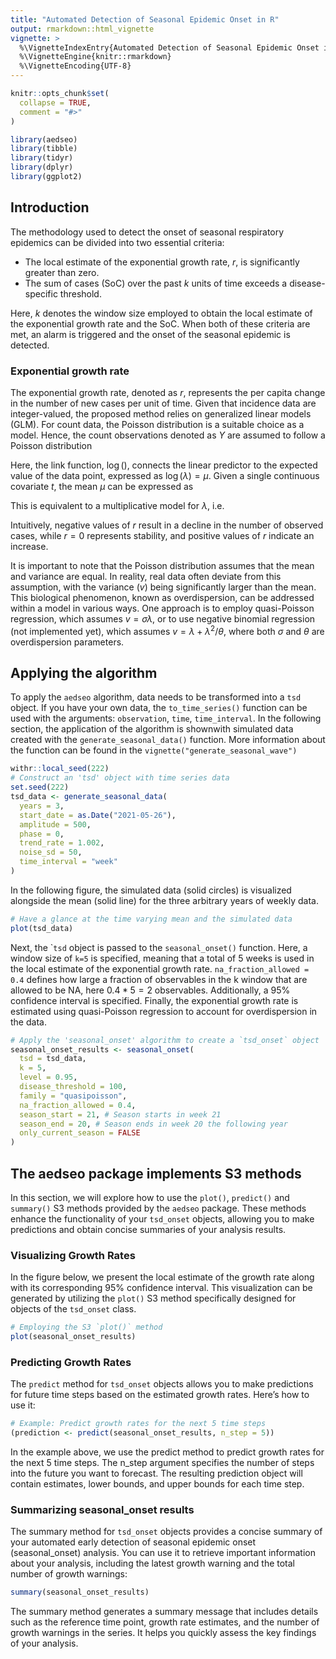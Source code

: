 ```yaml
---
title: "Automated Detection of Seasonal Epidemic Onset in R"
output: rmarkdown::html_vignette
vignette: >
  %\VignetteIndexEntry{Automated Detection of Seasonal Epidemic Onset in R}
  %\VignetteEngine{knitr::rmarkdown}
  %\VignetteEncoding{UTF-8}
---
```


```r
knitr::opts_chunk$set(
  collapse = TRUE,
  comment = "#>"
)
```

```r
library(aedseo)
library(tibble)
library(tidyr)
library(dplyr)
library(ggplot2)
```

## Introduction

The methodology used to detect the onset of seasonal respiratory epidemics can be divided into two essential criteria:

- The local estimate of the exponential growth rate, $r$, is significantly greater than zero.
- The sum of cases (SoC) over the past $k$ units of time exceeds a disease-specific threshold.

Here, $k$ denotes the window size employed to obtain the local estimate of the exponential growth rate and the SoC. When both of these criteria are met, an alarm is triggered and the onset of the seasonal epidemic is detected.

### Exponential growth rate

The exponential growth rate, denoted as $r$, represents the per capita change in the number of new cases per unit of time. Given that incidence data are integer-valued, the proposed method relies on generalized linear models (GLM). For count data, the Poisson distribution is a suitable choice as a model. Hence, the count observations denoted as $Y$ are assumed to follow a Poisson distribution

\begin{equation}
 Y \sim \mathrm{Pois}(\lambda)
\end{equation}

Here, the link function, $\log()$, connects the linear predictor to the expected value of the data point, expressed as $\log(\lambda)=\mu$. Given a single continuous covariate $t$, the mean $\mu$ can be expressed as

\begin{equation}
  \mu = \alpha + r t
\end{equation}

This is equivalent to a multiplicative model for $\lambda$, i.e.

\begin{equation}
  \lambda = \exp(\alpha + r t) = \exp(\alpha) \exp(r t)
\end{equation}

Intuitively, negative values of $r$ result in a decline in the number of observed cases, while $r=0$ represents stability, and positive values of $r$ indicate an increase.

It is important to note that the Poisson distribution assumes that the mean and variance are equal. In reality, real data often deviate from this assumption, with the variance ($v$) being significantly larger than the mean. This biological phenomenon, known as overdispersion, can be addressed within a model in various ways. One approach is to employ quasi-Poisson regression, which assumes $v=\sigma\lambda$, or to use negative binomial regression (not implemented yet), which assumes $v=\lambda+\lambda^2/\theta$, where both $\sigma$ and $\theta$ are overdispersion parameters.

## Applying the algorithm

To apply the `aedseo` algorithm, data needs to be transformed into a `tsd` object.
If you have your own data, the `to_time_series()` function can be used with the arguments: `observation`, `time`, `time_interval`.
In the following section, the application of the algorithm is shownwith simulated data created with the `generate_seasonal_data()` function.
More information about the function can be found in the `vignette("generate_seasonal_wave")`

```r
withr::local_seed(222)
# Construct an 'tsd' object with time series data
set.seed(222)
tsd_data <- generate_seasonal_data(
  years = 3,
  start_date = as.Date("2021-05-26"),
  amplitude = 500,
  phase = 0,
  trend_rate = 1.002,
  noise_sd = 50,
  time_interval = "week"
)
```

In the following figure, the simulated data (solid circles) is visualized alongside the mean (solid line) for the three arbitrary years of weekly data.

```r
# Have a glance at the time varying mean and the simulated data
plot(tsd_data)
```

Next, the ``tsd` object is passed to the `seasonal_onset()` function. Here, a window size of `k=5` is specified, meaning that a total of 5 weeks is used in the local estimate of the exponential growth rate. `na_fraction_allowed = 0.4` defines how large a fraction of observables in the k window that are allowed to be NA, here $0.4*5 = 2$ observables. Additionally, a 95\% confidence interval is specified. Finally, the exponential growth rate is estimated using quasi-Poisson regression to account for overdispersion in the data.

```r
# Apply the 'seasonal_onset' algorithm to create a `tsd_onset` object
seasonal_onset_results <- seasonal_onset(
  tsd = tsd_data,
  k = 5,
  level = 0.95,
  disease_threshold = 100,
  family = "quasipoisson",
  na_fraction_allowed = 0.4,
  season_start = 21, # Season starts in week 21
  season_end = 20, # Season ends in week 20 the following year
  only_current_season = FALSE
)
```

## The aedseo package implements S3 methods

In this section, we will explore how to use the `plot()`, `predict()` and `summary()` S3 methods provided by the `aedseo` package. These methods enhance the functionality of your `tsd_onset` objects, allowing you to make predictions and obtain concise summaries of your analysis results.

### Visualizing Growth Rates

In the figure below, we present the local estimate of the growth rate along with its corresponding 95% confidence interval. This visualization can be generated by utilizing the `plot()` S3 method specifically designed for objects of the `tsd_onset` class.

```r
# Employing the S3 `plot()` method
plot(seasonal_onset_results)
```

### Predicting Growth Rates

The `predict` method for `tsd_onset` objects allows you to make predictions for future time steps based on the estimated growth rates. Here's how to use it:

```r
# Example: Predict growth rates for the next 5 time steps
(prediction <- predict(seasonal_onset_results, n_step = 5))
```

In the example above, we use the predict method to predict growth rates for the next 5 time steps. The n_step argument specifies the number of steps into the future you want to forecast. The resulting prediction object will contain estimates, lower bounds, and upper bounds for each time step.

### Summarizing seasonal_onset results

The summary method for `tsd_onset` objects provides a concise summary of your automated early detection of seasonal epidemic onset (seasonal_onset) analysis. You can use it to retrieve important information about your analysis, including the latest growth warning and the total number of growth warnings:


```r
summary(seasonal_onset_results)
```

The summary method generates a summary message that includes details such as the reference time point, growth rate estimates, and the number of growth warnings in the series. It helps you quickly assess the key findings of your analysis.
